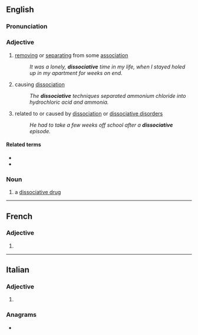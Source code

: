 ==English==

===Pronunciation===
{{rfp|en}}
===Adjective===
{{head|en|adjective}}

# [[removing]] or [[separating]] from some [[association]]
#: ''It was a lonely, '''dissociative''' time in my life, when I stayed holed up in my apartment for weeks on end.''
# causing [[dissociation]]
#: ''The '''dissociative''' techniques separated ammonium chloride into hydrochloric acid and ammonia.''
# {{lb|en|psychology}} related to or caused by [[dissociation]] or [[dissociative disorder]]s
#: ''He had to take a few weeks off school after a '''dissociative''' episode.''

====Related terms====
* {{l|en|dissociate}}
* {{l|en|dissociation}}

===Noun===
{{en-noun}}

# a [[dissociative drug]]

----

==French==

===Adjective===
{{fr-adj-form}}

# {{feminine singular of|dissociatif|lang=fr}}

----

==Italian==

===Adjective===
{{head|it|adjective form}}

# {{feminine plural of|dissociativo|lang=it}}

===Anagrams===
* {{l|it|dissociatevi}}